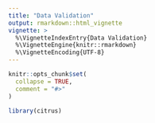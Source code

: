 ```yaml
---
title: "Data Validation"
output: rmarkdown::html_vignette
vignette: >
  %\VignetteIndexEntry{Data Validation}
  %\VignetteEngine{knitr::rmarkdown}
  %\VignetteEncoding{UTF-8}
---
```


```r
knitr::opts_chunk$set(
  collapse = TRUE,
  comment = "#>"
)
```

```r
library(citrus)
```